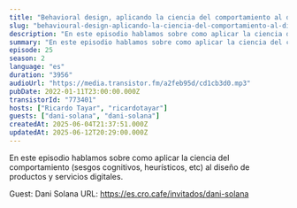 ```yaml
---
title: "Behavioral design, aplicando la ciencia del comportamiento al diseño, con Dani Solana"
slug: "behavioural-design-aplicando-la-ciencia-del-comportamiento-al-diseno-con-dani-solana"
description: "En este episodio hablamos sobre como aplicar la ciencia del comportamiento (sesgos cognitivos, heurísticos, etc) al diseño de productos y servicios digitales.\n\n\n\n\nGuest: Dani Solana\nURL: https://es.cro.cafe/invitados/dani-solana\n"
summary: "En este episodio hablamos sobre como aplicar la ciencia del comportamiento (sesgos cognitivos, heurísticos, etc) al diseño de productos y servicios digitales."
episode: 25
season: 2
language: "es"
duration: "3956"
audioUrl: "https://media.transistor.fm/a2feb95d/cd1cb3d0.mp3"
pubDate: 2022-01-11T23:00:00.000Z
transistorId: "773401"
hosts: ["Ricardo Tayar", "ricardotayar"]
guests: ["dani-solana", "dani-solana"]
createdAt: 2025-06-04T21:37:51.000Z
updatedAt: 2025-06-12T20:29:00.000Z
---
```


En este episodio hablamos sobre como aplicar la ciencia del comportamiento (sesgos cognitivos, heurísticos, etc) al diseño de productos y servicios digitales.




Guest: Dani Solana
URL: https://es.cro.cafe/invitados/dani-solana

